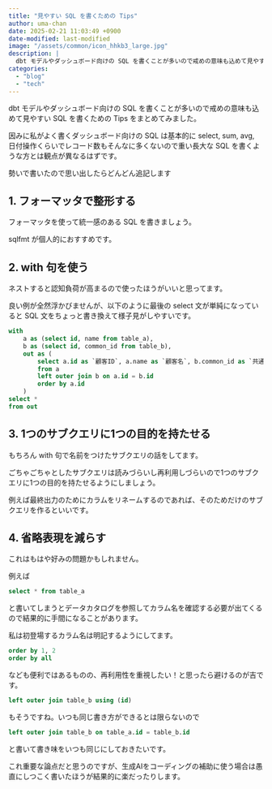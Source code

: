 ```yaml
---
title: "見やすい SQL を書くための Tips"
author: uma-chan
date: 2025-02-21 11:03:49 +0900
date-modified: last-modified
image: "/assets/common/icon_hhkb3_large.jpg"
description: |
  dbt モデルやダッシュボード向けの SQL を書くことが多いので戒めの意味も込めて見やすい SQL を書くための Tips をまとめてみました。
categories:
  - "blog"
  - "tech"
---
```


dbt モデルやダッシュボード向けの SQL を書くことが多いので戒めの意味も込めて見やすい SQL を書くための Tips をまとめてみました。

因みに私がよく書くダッシュボード向けの SQL は基本的に select, sum, avg, 日付操作くらいでレコード数もそんなに多くないので重い長大な SQL を書くような方とは観点が異なるはずです。

勢いで書いたので思い出したらどんどん追記します

## 1. フォーマッタで整形する

フォーマッタを使って統一感のある SQL を書きましょう。

sqlfmt が個人的におすすめです。

## 2. with 句を使う

ネストすると認知負荷が高まるので使ったほうがいいと思ってます。

良い例が全然浮かびませんが、以下のように最後の select 文が単純になっていると SQL 文をちょっと書き換えて様子見がしやすいです。

```.sql
with
    a as (select id, name from table_a),
    b as (select id, common_id from table_b),
    out as (
        select a.id as `顧客ID`, a.name as `顧客名`, b.common_id as `共通ID`
        from a
        left outer join b on a.id = b.id
        order by a.id
    )
select *
from out
```

## 3. 1つのサブクエリに1つの目的を持たせる

もちろん with 句で名前をつけたサブクエリの話をしてます。

ごちゃごちゃとしたサブクエリは読みづらいし再利用しづらいので1つのサブクエリに1つの目的を持たせるようにしましょう。

例えば最終出力のためにカラムをリネームするのであれば、そのためだけのサブクエリを作るといいです。

## 4. 省略表現を減らす

これはもはや好みの問題かもしれません。

例えば

```.sql
select * from table_a
```

と書いてしまうとデータカタログを参照してカラム名を確認する必要が出てくるので結果的に手間になることがあります。

私は初登場するカラム名は明記するようにしてます。

```.sql
order by 1, 2
order by all
```

なども便利ではあるものの、再利用性を重視したい！と思ったら避けるのが吉です。

```.sql
left outer join table_b using (id)
```

もそうですね。いつも同じ書き方ができるとは限らないので

```.sql
left outer join table_b on table_a.id = table_b.id
```

と書いて書き味をいつも同じにしておきたいです。

これ重要な論点だと思うのですが、生成AIをコーディングの補助に使う場合は愚直にしつこく書いたほうが結果的に楽だったりします。
